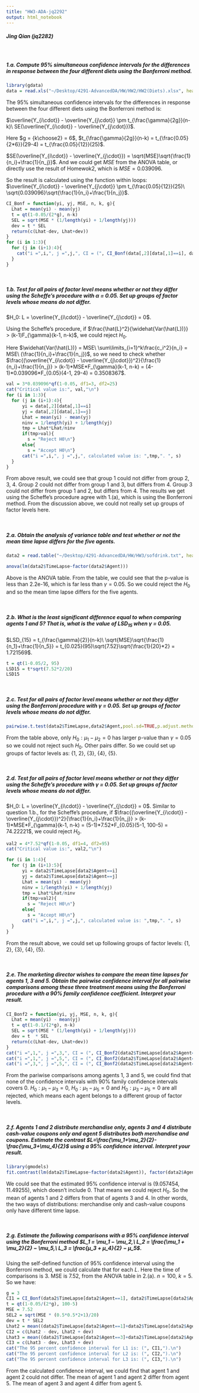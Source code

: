 ```yaml
---
title: "HW3-ADA-jq2292"
output: html_notebook
---
```

##### Jing Qian (jq2282)

<br>

##### 1.a. Compute 95% simultaneous confidence intervals for the differences in response between the four different diets using the Bonferroni method.
```r
library(gdata)
data = read.xls("~/Desktop/4291-AdvancedDA/HW/HW2/HW2(Diets).xlsx", header=TRUE)
```
The 95% simultaneous confidence intervals for the differences in response between the four different diets using the Bonferroni method is:

$\overline{Y_{i\cdot}} - \overline{Y_{j\cdot}} \pm t_{\frac{\gamma}{2g}}(n-k)\ SE(\overline{Y_{i\cdot}} - \overline{Y_{j\cdot}})$.

Here $g = {k\choose2} = 6$, $t_{\frac{\gamma}{2g}}(n-k) = t_{\frac{0.05}{2*6}}(29-4) = t_{\frac{0.05}{12}}(25)$.

$SE(\overline{Y_{i\cdot}} - \overline{Y_{j\cdot}}) = \sqrt{MSE}\sqrt{\frac{1}{n_i}+\frac{1}{n_j}}$.
And we could get $MSE$ from the ANOVA table, or directly use the result of Homewok2, which is $MSE=0.039096$.

So the result is calculated using the function within loops:
$\overline{Y_{i\cdot}} - \overline{Y_{j\cdot}} \pm t_{\frac{0.05}{12}}(25)\ \sqrt{0.039096}\sqrt{\frac{1}{n_i}+\frac{1}{n_j}}$.
```r
CI_Bonf = function(yi, yj, MSE, n, k, g){
  Lhat = mean(yi) - mean(yj)
  t = qt(1-0.05/(2*g), n-k)
  SEL = sqrt(MSE * (1/length(yi) + 1/length(yj)))
  dev = t * SEL
  return(c(Lhat-dev, Lhat+dev))
}
for (i in 1:3){
  for (j in (i+1):4){
    cat("i =",i,", j =",j,", CI = (", CI_Bonf(data[,2][data[,1]==i], data[,2][data[,1]==j],0.039096,29,4,6),")\n")
  }
}
```

<br>

##### 1.b. Test for all pairs of factor level means whether or not they differ using the Scheffe’s procedure with α = 0.05. Set up groups of factor levels whose means do not differ.
$H_0: L = \overline{Y_{i\cdot}} - \overline{Y_{j\cdot}} = 0$.

Using the Scheffe’s procedure, if $\frac{\hat{L}^2}{\widehat{Var(\hat{L})}} > (k-1)F_{\gamma}(k-1, n-k)$, we could reject $H_0$.

Here $\widehat{Var(\hat{L})} = MSE\ \sum\limits_{i=1}^k\frac{c_i^2}{n_i} = MSE\ (\frac{1}{n_i}+\frac{1}{n_j})$, 
so we need to check whether $\frac{(\overline{Y_{i\cdot}} - \overline{Y_{j\cdot}})^2}{\frac{1}{n_i}+\frac{1}{n_j}} > (k-1)*MSE*F_{\gamma}(k-1, n-k) = (4-1)*0.039096*F_{0.05}(4-1, 29-4) = 0.3508367$.
```r
val = 3*0.039096*qf(1-0.05, df1=3, df2=25)
cat("Critical value is:", val,"\n")
for (i in 1:3){
  for (j in (i+1):4){
      yi = data[,2][data[,1]==i]
      yj = data[,2][data[,1]==j]
      Lhat = mean(yi) - mean(yj)
      ninv = 1/length(yi) + 1/length(yj)
      tmp = Lhat*Lhat/ninv
      if(tmp>val){
        s = "Reject H0\n"}
      else{
        s = "Accept H0\n"}
      cat("i =",i,", j =",j,", calculated value is: ",tmp,". ", s)
  }
}
```
From above result, we could see that group 1 could not differ from group 2, 3, 4. 
Group 2 could not differ from group 1 and 3, but differs from 4.
Group 3 could not differ from group 1 and 2, but differs from 4.
The results we get using the Scheffe's procedure agree with 1.(a), which is using the Bonferroni method.
From the discussion above, we could not really set up groups of factor levels here.

<br>

##### 2.a. Obtain the analysis of variance table and test whether or not the mean time lapse differs for the five agents.
```r
data2 = read.table("~/Desktop/4291-AdvancedDA/HW/HW3/sofdrink.txt", header=TRUE)
```
```r
anova(lm(data2$TimeLapse~factor(data2$Agent)))
```
Above is the ANOVA table.
From the table, we could see that the p-value is less than 2.2e-16, which is far less than $\gamma = 0.05$.
So we could reject the $H_0$ and so the mean time lapse differs for the five agents.

<br>

##### 2.b. What is the least significant difference equal to when comparing agents 1 and 5? That is, what is the value of $LSD_{15}$ when $\gamma$ = 0.05.
$LSD_{15} = t_{\frac{\gamma}{2}}(n-k)\ \sqrt{MSE}\sqrt{\frac{1}{n_1}+\frac{1}{n_5}} = t_{0.025}(95)\sqrt{7.52}\sqrt{\frac{1}{20}*2} = 1.721569$.
```r
t = qt(1-0.05/2, 95)
LSD15 = t*sqrt(7.52*2/20)
LSD15
```

<br>

##### 2.c. Test for all pairs of factor level means whether or not they differ using the Bonferroni procedure with γ = 0.05. Set up groups of factor levels whose means do not differ.
```r
pairwise.t.test(data2$TimeLapse,data2$Agent,pool.sd=TRUE,p.adjust.method="bonf")
```
From the table above, only $H_0:\mu_1 - \mu_2 = 0$ has larger p-value than $\gamma = 0.05$ so we could not reject such $H_0$.
Other pairs differ.
So we could set up groups of factor levels as: {1, 2}, {3}, {4}, {5}.

<br>

##### 2.d. Test for all pairs of factor level means whether or not they differ using the Scheffe’s procedure with γ = 0.05. Set up groups of factor levels whose means do not differ.
$H_0: L = \overline{Y_{i\cdot}} - \overline{Y_{j\cdot}} = 0$.
Similar to question 1.b., for the Scheffe's procedure, if 
$\frac{(\overline{Y_{i\cdot}} - \overline{Y_{j\cdot}})^2}{\frac{1}{n_i}+\frac{1}{n_j}} > (k-1)*MSE*F_{\gamma}(k-1, n-k) = (5-1)*7.52*F_{0.05}(5-1, 100-5) = 74.22221$, we could reject $H_0$.
```r
val2 = 4*7.52*qf(1-0.05, df1=4, df2=95)
cat("Critical value is:", val2,"\n")
```
```r
for (i in 1:4){
  for (j in (i+1):5){
      yi = data2$TimeLapse[data2$Agent==i]
      yj = data2$TimeLapse[data2$Agent==j]
      Lhat = mean(yi) - mean(yj)
      ninv = 1/length(yi) + 1/length(yj)
      tmp = Lhat*Lhat/ninv
      if(tmp>val2){
        s = "Reject H0\n"}
      else{
        s = "Accept H0\n"}
      cat("i =",i,", j =",j,", calculated value is: ",tmp,". ", s)
  }
}
```
From the result above, we could set up following groups of factor levels: {1, 2}, {3}, {4}, {5}.

<br>

##### 2.e. The marketing director wishes to compare the mean time lapses for agents 1, 3 and 5. Obtain the pairwise confidence interval for all pairwise comparisons among these three treatment means using the Bonferroni procedure with a 90% family confidence coefficient. Interpret your result.
```r
CI_Bonf2 = function(yi, yj, MSE, n, k, g){
  Lhat = mean(yi) - mean(yj)
  t = qt(1-0.1/(2*g), n-k)
  SEL = sqrt(MSE * (1/length(yi) + 1/length(yj)))
  dev = t  * SEL
  return(c(Lhat-dev, Lhat+dev))
}
cat("i =",1,", j =",3,", CI = (", CI_Bonf2(data2$TimeLapse[data2$Agent==1], data2$TimeLapse[data2$Agent==3],7.52,100,5,3),")\n")
cat("i =",1,", j =",5,", CI = (", CI_Bonf2(data2$TimeLapse[data2$Agent==1], data2$TimeLapse[data2$Agent==5],7.52,100,5,3),")\n")
cat("i =",3,", j =",5,", CI = (", CI_Bonf2(data2$TimeLapse[data2$Agent==3], data2$TimeLapse[data2$Agent==5],7.52,100,5,3),")\n")
```
From the pariwise comparisons among agents 1, 3 and 5, we could find that none of the confidence intervals with 90% family confidence intervals covers 0.
$H_0: \mu_1 - \mu_3 = 0$, $H_0: \mu_1 - \mu_5 = 0$ and $H_0: \mu_3 - \mu_5 = 0$ are all rejected, which means each agent belongs to a different group of factor levels.


<br>

##### 2.f. Agents 1 and 2 distribute merchandise only, agents 3 and 4 distribute cash-value coupons only and agent 5 distributes both merchandise and coupons. Estimate the contrast $L=\frac{\mu_1+\mu_2}{2}-\frac{\mu_3+\mu_4}{2}$ using a 95% confidence interval. Interpret your result.

```r
library(gmodels)
fit.contrast(lm(data2$TimeLapse~factor(data2$Agent)), factor(data2$Agent), c(0.5,0.5,-0.5,-0.5,0), conf=0.95)
```
We could see that the estimated 95% confidence interval is (9.057454, 11.49255), which doesn't include 0.
That means we could reject $H_0$.
So the mean of agents 1 and 2 differs from that of agents 3 and 4.
In other words, the two ways of distributions: merchandise only and cash-value coupons only have different time lapse.

<br>

##### 2.g. Estimate the following comparisons with a 95% confidence interval using the Bonferroni method $L_1 = \mu_1 − \mu_2,\ L_2 = \frac{\mu_1 + \mu_2}{2} − \mu_5,\ L_3 = \frac{μ_3 + μ_4}{2} − μ_5$.
Using the self-defined function of 95% confidence interval using the Bonferroni method, we could calculate that for each $L$.
Here the time of comparisons is 3.
MSE is 7.52, from the ANOVA table in 2.(a).
$n=100,\ k=5$.
So we have:
```r
g = 3
CI1 = CI_Bonf(data2$TimeLapse[data2$Agent==1], data2$TimeLapse[data2$Agent==2], 7.52, 100, 5, g)
t = qt(1-0.05/(2*g), 100-5)
MSE = 7.52
SEL2 = sqrt(MSE * (0.5*0.5*2+1)/20)
dev = t * SEL2
Lhat2 = mean((data2$TimeLapse[data2$Agent==1]+data2$TimeLapse[data2$Agent==2])/2) - mean(data2$TimeLapse[data2$Agent==5])
CI2 = c(Lhat2 - dev, Lhat2 + dev)
Lhat3 = mean((data2$TimeLapse[data2$Agent==3]+data2$TimeLapse[data2$Agent==4])/2) - mean(data2$TimeLapse[data2$Agent==5])
CI3 = c(Lhat3 - dev, Lhat3 + dev)
cat("The 95 percent confidence interval for L1 is: (", CI1,").\n")
cat("The 95 percent confidence interval for L2 is: (", CI2,").\n")
cat("The 95 percent confidence interval for L3 is: (", CI3,").\n")
```
From the calculated confidence interval, we could find that agent 1 and agent 2 could not differ.
The mean of agent 1 and agent 2 differ from agent 5.
The mean of agent 3 and agent 4 differ from agent 5.

